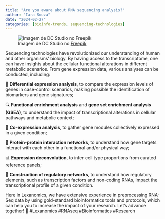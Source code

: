 ```yaml
---
title: "Are you aware about RNA sequencing analysis?"
author: "Iara Souza"
date: "2024-02-27"
categories: [bioinfo-trends, sequencing-technologies]
---
```


![Imagem de DC Studio no [Freepik](https://br.freepik.com/fotos-gratis/close-de-um-cientista-analisando-o-vacutainer-de-laboratorio-com-fluido_16790889.htm#fromView=search&page=1&position=40&uuid=9dc2630b-8eb8-49b3-99bc-2ff7c1ffabec)](fig1.jpg)

Sequencing technologies have revolutionized our understanding of human and other organisms’ biology. By having access to the transcriptome, one can have insights about the cellular functional alterations in different metabolic scenarios. From gene expression data, various analyses can be conducted, including:

🧬 **Differential expression analysis**, to compare the expression levels of genes in case-control scenarios, making possible the identification of biomarkers and gene signatures;

🔍 **Functional enrichment analysis** and **gene set enrichment analysis (GSEA)**, to understand the impact of transcriptional alterations in cellular pathways and metabolic context;

🤝 **Co-expression analysis**, to gather gene modules collectively expressed in a given condition;

🔄 **Protein-protein interaction networks**, to understand how gene targets interact with each other in a functional and/or physical way;

📊 **Expression deconvolution**, to infer cell type proportions from curated reference panels;

🔗 **Construction of regulatory networks**, to understand how regulatory elements, such as transcription factors and non-coding RNAs, impact the transcriptional profile of a given condition.

Here in Lexanomics, we have extensive experience in preprocessing RNA-Seq data by using gold-standard bioinformatics tools and protocols, which can help you to increase the impact of your research. Let's advance together! 🚀 #Lexanomics #RNAseq #Bioinformatics #Research
